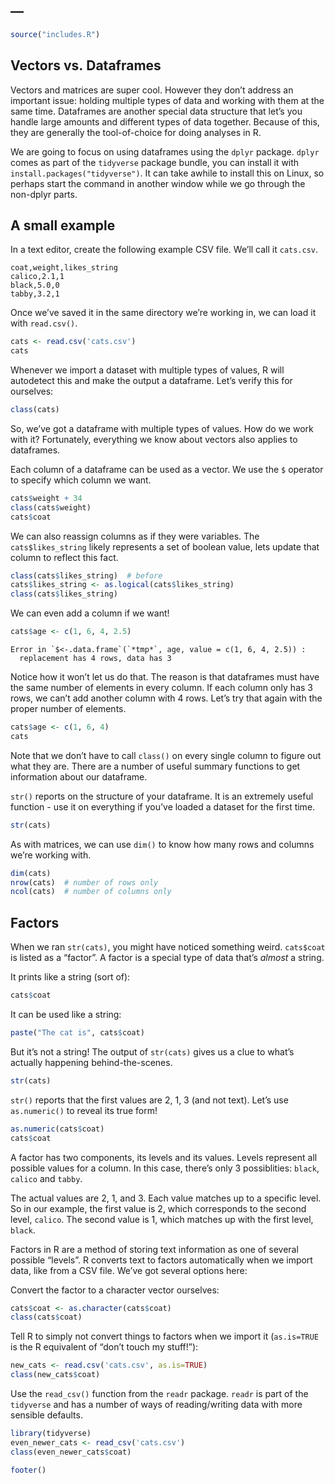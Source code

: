 ---
---

```r
source("includes.R")
```

## Vectors vs. Dataframes

Vectors and matrices are super cool. 
However they don't address an important issue:
holding multiple types of data and working with them at the same time.
Dataframes are another special data structure that let's you
handle large amounts and different types of data together.
Because of this, they are generally the tool-of-choice
for doing analyses in R.

We are going to focus on using dataframes using the `dplyr` package.
`dplyr` comes as part of the `tidyverse` package bundle, 
you can install it with `install.packages("tidyverse")`.
It can take awhile to install this on Linux, 
so perhaps start the command in another window while we go through the non-dplyr parts.

## A small example

In a text editor, create the following example CSV file.
We'll call it `cats.csv`.

```
coat,weight,likes_string
calico,2.1,1
black,5.0,0
tabby,3.2,1
```

Once we've saved it in the same directory we're working in,
we can load it with `read.csv()`. 

```r
cats <- read.csv('cats.csv')
cats
```

Whenever we import a dataset with multiple types of values,
R will autodetect this and make the output a dataframe.
Let's verify this for ourselves:

```r
class(cats)
```

So, we've got a dataframe with multiple types of values.
How do we work with it?
Fortunately, everything we know about vectors also applies to dataframes.

Each column of a dataframe can be used as a vector.
We use the `$` operator to specify which column we want.

```r
cats$weight + 34
class(cats$weight)
cats$coat
```

We can also reassign columns as if they were variables.
The `cats$likes_string` likely represents a set of boolean value,
lets update that column to reflect this fact.

```r
class(cats$likes_string)  # before
cats$likes_string <- as.logical(cats$likes_string)
class(cats$likes_string)
```

We can even add a column if we want!

```r
cats$age <- c(1, 6, 4, 2.5)
```
```
Error in `$<-.data.frame`(`*tmp*`, age, value = c(1, 6, 4, 2.5)) : 
  replacement has 4 rows, data has 3
```

Notice how it won't let us do that.
The reason is that dataframes must have the same number of elements in every column.
If each column only has 3 rows, we can't add another column with 4 rows.
Let's try that again with the proper number of elements.

```r
cats$age <- c(1, 6, 4)
cats
```

Note that we don't have to call `class()` on every single column
to figure out what they are.
There are a number of useful summary functions to get information about our dataframe.

`str()` reports on the structure of your dataframe. 
It is an extremely useful function - 
use it on everything if you've loaded a dataset for the first time.

```r
str(cats)
```

As with matrices, we can use `dim()` to know how many rows and columns we're working with.

```r
dim(cats)
nrow(cats)  # number of rows only
ncol(cats)  # number of columns only
```

## Factors

When we ran `str(cats)`, you might have noticed something weird.
`cats$coat` is listed as a "factor". 
A factor is a special type of data that's *almost* a string.

It prints like a string (sort of):

```r
cats$coat
```

It can be used like a string:

```r
paste("The cat is", cats$coat)
```

But it's not a string!
The output of `str(cats)` gives us a clue to what's actually happening
behind-the-scenes.

```r
str(cats)
```

`str()` reports that the first values are 2, 1, 3 (and not text).
Let's use `as.numeric()` to reveal its true form!

```r
as.numeric(cats$coat)
cats$coat
```

A factor has two components, its levels and its values.
Levels represent all possible values for a column.
In this case, there's only 3 possiblities:
`black`, `calico` and `tabby`.

The actual values are 2, 1, and 3.
Each value matches up to a specific level.
So in our example, the first value is 2, which corresponds to the second level, `calico`.
The second value is 1, which matches up with the first level, `black`.

Factors in R are a method of storing text information 
as one of several possible "levels".
R converts text to factors automatically when we import data, like from a CSV file.
We've got several options here:

Convert the factor to a character vector ourselves:
```r
cats$coat <- as.character(cats$coat)
class(cats$coat)
```

Tell R to simply not convert things to factors when we import it
(`as.is=TRUE` is the R equivalent of "don't touch my stuff!"):
```r
new_cats <- read.csv('cats.csv', as.is=TRUE)
class(new_cats$coat)
```

Use the `read_csv()` function from the `readr` package.
`readr` is part of the `tidyverse` and has a number of ways of
reading/writing data with more sensible defaults.

```r
library(tidyverse)
even_newer_cats <- read_csv('cats.csv')
class(even_newer_cats$coat)
```

```r
footer()
```


